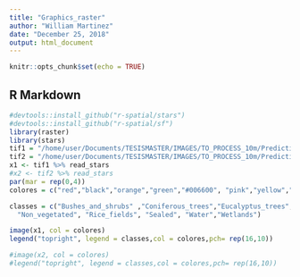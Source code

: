 ```yaml
---
title: "Graphics_raster"
author: "William Martinez"
date: "December 25, 2018"
output: html_document
---
```


```r
knitr::opts_chunk$set(echo = TRUE)
```

## R Markdown


```r
#devtools::install_github("r-spatial/stars")
#devtools::install_github("r-spatial/sf")
library(raster)
library(stars)
tif1 = "/home/user/Documents/TESISMASTER/IMAGES/TO_PROCESS_10m/Prediction/PREDICCION/IM_SUMMERB_75M6.tif"
tif2 = "/home/user/Documents/TESISMASTER/IMAGES/TO_PROCESS_10m/Prediction/PREDICCION/IM_WINTERB_75M6.tif"
x1 <- tif1 %>% read_stars 
#x2 <- tif2 %>% read_stars 
par(mar = rep(0,4))
colores = c("red","black","orange","green","#006600", "pink","yellow","#800000","blue","#33B5FF")

classes = c("Bushes_and_shrubs" ,"Coniferous_trees","Eucalyptus_trees", "Herbaceous", "Holm_and_Cork_Trees",
  "Non_vegetated", "Rice_fields", "Sealed", "Water","Wetlands")

image(x1, col = colores)
legend("topright", legend = classes,col = colores,pch= rep(16,10))

#image(x2, col = colores)
#legend("topright", legend = classes,col = colores,pch= rep(16,10))
```
